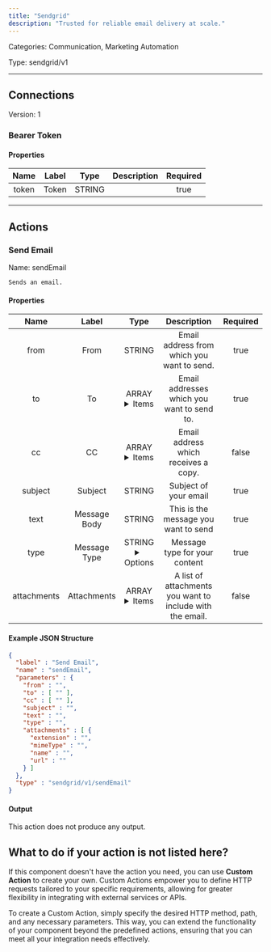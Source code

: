 ```yaml
---
title: "Sendgrid"
description: "Trusted for reliable email delivery at scale."
---
```



Categories: Communication, Marketing Automation


Type: sendgrid/v1

<hr />



## Connections

Version: 1


### Bearer Token

#### Properties

|      Name       |      Label     |     Type     |     Description     | Required |
|:---------------:|:--------------:|:------------:|:-------------------:|:--------:|
| token | Token | STRING |  | true |





<hr />


## Actions


### Send Email
Name: sendEmail

`Sends an email.`

#### Properties

|      Name       |      Label     |     Type     |     Description     | Required |
|:---------------:|:--------------:|:------------:|:-------------------:|:--------:|
| from | From | STRING | Email address from which you want to send. | true |
| to | To | ARRAY <details> <summary> Items </summary> [STRING] </details> | Email addresses which you want to send to. | true |
| cc | CC | ARRAY <details> <summary> Items </summary> [STRING] </details> | Email address which receives a copy. | false |
| subject | Subject | STRING | Subject of your email | true |
| text | Message Body | STRING | This is the message you want to send | true |
| type | Message Type | STRING <details> <summary> Options </summary> text/plain, text/html </details> | Message type for your content | true |
| attachments | Attachments | ARRAY <details> <summary> Items </summary> [FILE_ENTRY] </details> | A list of attachments you want to include with the email. | false |

#### Example JSON Structure
```json
{
  "label" : "Send Email",
  "name" : "sendEmail",
  "parameters" : {
    "from" : "",
    "to" : [ "" ],
    "cc" : [ "" ],
    "subject" : "",
    "text" : "",
    "type" : "",
    "attachments" : [ {
      "extension" : "",
      "mimeType" : "",
      "name" : "",
      "url" : ""
    } ]
  },
  "type" : "sendgrid/v1/sendEmail"
}
```

#### Output

This action does not produce any output.






## What to do if your action is not listed here?

If this component doesn't have the action you need, you can use **Custom Action** to create your own. Custom Actions empower you to define HTTP requests tailored to your specific requirements, allowing for greater flexibility in integrating with external services or APIs.

To create a Custom Action, simply specify the desired HTTP method, path, and any necessary parameters. This way, you can extend the functionality of your component beyond the predefined actions, ensuring that you can meet all your integration needs effectively.

